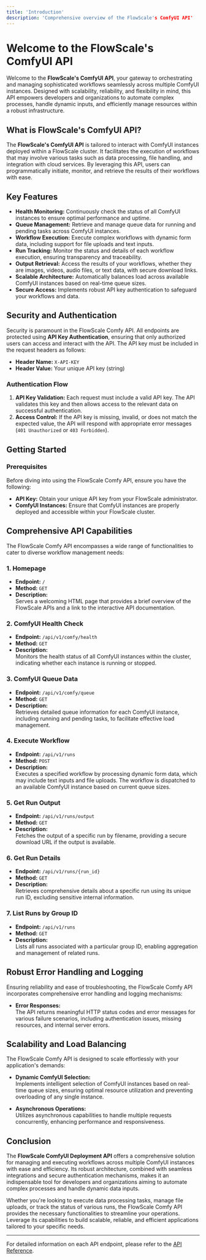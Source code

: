 ```yaml
---
title: 'Introduction'
description: 'Comprehensive overview of the FlowScale's ComfyUI API'
---
```


# Welcome to the FlowScale's ComfyUI API

Welcome to the **FlowScale's ComfyUI API**, your gateway to orchestrating and managing sophisticated workflows seamlessly across multiple ComfyUI instances. Designed with scalability, reliability, and flexibility in mind, this API empowers developers and organizations to automate complex processes, handle dynamic inputs, and efficiently manage resources within a robust infrastructure.

## What is FlowScale's ComfyUI API?

The **FlowScale's ComfyUI API** is tailored to interact with ComfyUI instances deployed within a FlowScale cluster. It facilitates the execution of workflows that may involve various tasks such as data processing, file handling, and integration with cloud services. By leveraging this API, users can programmatically initiate, monitor, and retrieve the results of their workflows with ease.

## Key Features

- **Health Monitoring:** Continuously check the status of all ComfyUI instances to ensure optimal performance and uptime.
- **Queue Management:** Retrieve and manage queue data for running and pending tasks across ComfyUI instances.
- **Workflow Execution:** Execute complex workflows with dynamic form data, including support for file uploads and text inputs.
- **Run Tracking:** Monitor the status and details of each workflow execution, ensuring transparency and traceability.
- **Output Retrieval:** Access the results of your workflows, whether they are images, videos, audio files, or text data, with secure download links.
- **Scalable Architecture:** Automatically balances load across available ComfyUI instances based on real-time queue sizes.
- **Secure Access:** Implements robust API key authentication to safeguard your workflows and data.

## Security and Authentication

Security is paramount in the FlowScale Comfy API. All endpoints are protected using **API Key Authentication**, ensuring that only authorized users can access and interact with the API. The API key must be included in the request headers as follows:

- **Header Name:** `X-API-KEY`
- **Header Value:** Your unique API key (string)

### Authentication Flow

1. **API Key Validation:** Each request must include a valid API key. The API validates this key and then allows access to the relevant data on successful authentication.
2. **Access Control:** If the API key is missing, invalid, or does not match the expected value, the API will respond with appropriate error messages (`401 Unauthorized` or `403 Forbidden`).

## Getting Started

### Prerequisites

Before diving into using the FlowScale Comfy API, ensure you have the following:

- **API Key:** Obtain your unique API key from your FlowScale administrator.
- **ComfyUI Instances:** Ensure that ComfyUI instances are properly deployed and accessible within your FlowScale cluster.

## Comprehensive API Capabilities

The FlowScale Comfy API encompasses a wide range of functionalities to cater to diverse workflow management needs:

### 1. **Homepage**

- **Endpoint:** `/`
- **Method:** `GET`
- **Description:**  
  Serves a welcoming HTML page that provides a brief overview of the FlowScale APIs and a link to the interactive API documentation.

### 2. **ComfyUI Health Check**

- **Endpoint:** `/api/v1/comfy/health`
- **Method:** `GET`
- **Description:**  
  Monitors the health status of all ComfyUI instances within the cluster, indicating whether each instance is running or stopped.

### 3. **ComfyUI Queue Data**

- **Endpoint:** `/api/v1/comfy/queue`
- **Method:** `GET`
- **Description:**  
  Retrieves detailed queue information for each ComfyUI instance, including running and pending tasks, to facilitate effective load management.

### 4. **Execute Workflow**

- **Endpoint:** `/api/v1/runs`
- **Method:** `POST`
- **Description:**  
  Executes a specified workflow by processing dynamic form data, which may include text inputs and file uploads. The workflow is dispatched to an available ComfyUI instance based on current queue sizes.

### 5. **Get Run Output**

- **Endpoint:** `/api/v1/runs/output`
- **Method:** `GET`
- **Description:**  
  Fetches the output of a specific run by filename, providing a secure download URL if the output is available.

### 6. **Get Run Details**

- **Endpoint:** `/api/v1/runs/{run_id}`
- **Method:** `GET`
- **Description:**  
  Retrieves comprehensive details about a specific run using its unique run ID, excluding sensitive internal information.

### 7. **List Runs by Group ID**

- **Endpoint:** `/api/v1/runs`
- **Method:** `GET`
- **Description:**  
  Lists all runs associated with a particular group ID, enabling aggregation and management of related runs.

## Robust Error Handling and Logging

Ensuring reliability and ease of troubleshooting, the FlowScale Comfy API incorporates comprehensive error handling and logging mechanisms:

- **Error Responses:**  
  The API returns meaningful HTTP status codes and error messages for various failure scenarios, including authentication issues, missing resources, and internal server errors.


## Scalability and Load Balancing

The FlowScale Comfy API is designed to scale effortlessly with your application's demands:

- **Dynamic ComfyUI Selection:**  
  Implements intelligent selection of ComfyUI instances based on real-time queue sizes, ensuring optimal resource utilization and preventing overloading of any single instance.

- **Asynchronous Operations:**  
  Utilizes asynchronous capabilities to handle multiple requests concurrently, enhancing performance and responsiveness.

## Conclusion

The **FlowScale ComfyUI Deployment API** offers a comprehensive solution for managing and executing workflows across multiple ComfyUI instances with ease and efficiency. Its robust architecture, combined with seamless integrations and secure authentication mechanisms, makes it an indispensable tool for developers and organizations aiming to automate complex processes and handle dynamic data inputs.

Whether you're looking to execute data processing tasks, manage file uploads, or track the status of various runs, the FlowScale Comfy API provides the necessary functionalities to streamline your operations. Leverage its capabilities to build scalable, reliable, and efficient applications tailored to your specific needs.

---

For detailed information on each API endpoint, please refer to the [API Reference](./api-reference/openapi.json).